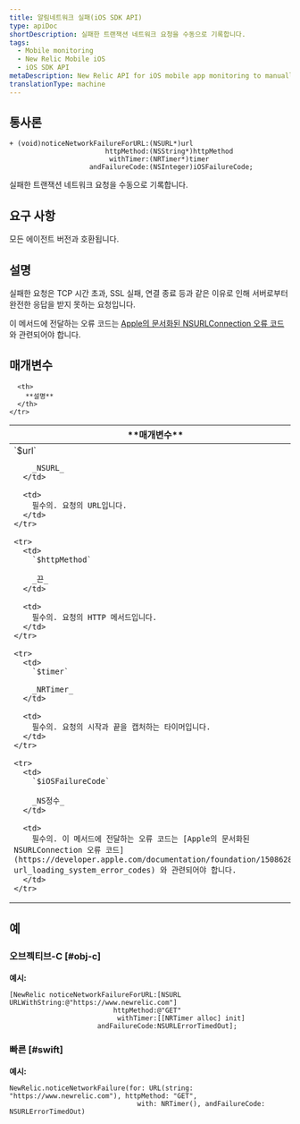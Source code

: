 ```yaml
---
title: 알림네트워크 실패(iOS SDK API)
type: apiDoc
shortDescription: 실패한 트랜잭션 네트워크 요청을 수동으로 기록합니다.
tags:
  - Mobile monitoring
  - New Relic Mobile iOS
  - iOS SDK API
metaDescription: New Relic API for iOS mobile app monitoring to manually record a failed transactional network request.
translationType: machine
---
```


## 통사론

```
+ (void)noticeNetworkFailureForURL:(NSURL*)url
                        httpMethod:(NSString*)httpMethod
                         withTimer:(NRTimer*)timer
                    andFailureCode:(NSInteger)iOSFailureCode;
```

실패한 트랜잭션 네트워크 요청을 수동으로 기록합니다.

## 요구 사항

모든 에이전트 버전과 호환됩니다.

## 설명

실패한 요청은 TCP 시간 초과, SSL 실패, 연결 종료 등과 같은 이유로 인해 서버로부터 완전한 응답을 받지 못하는 요청입니다.

이 메서드에 전달하는 오류 코드는 [Apple의 문서화된 NSURLConnection 오류 코드](https://developer.apple.com/documentation/foundation/1508628-url_loading_system_error_codes) 와 관련되어야 합니다.

## 매개변수

<table>
  <thead>
    <tr>
      <th width={200}>
        **매개변수**
      </th>

      <th>
        **설명**
      </th>
    </tr>
  </thead>

  <tbody>
    <tr>
      <td>
        `$url`

        _NSURL_
      </td>

      <td>
        필수의. 요청의 URL입니다.
      </td>
    </tr>

    <tr>
      <td>
        `$httpMethod`

        _끈_
      </td>

      <td>
        필수의. 요청의 HTTP 메서드입니다.
      </td>
    </tr>

    <tr>
      <td>
        `$timer`

        _NRTimer_
      </td>

      <td>
        필수의. 요청의 시작과 끝을 캡처하는 타이머입니다.
      </td>
    </tr>

    <tr>
      <td>
        `$iOSFailureCode`

        _NS정수_
      </td>

      <td>
        필수의. 이 메서드에 전달하는 오류 코드는 [Apple의 문서화된 NSURLConnection 오류 코드](https://developer.apple.com/documentation/foundation/1508628-url_loading_system_error_codes) 와 관련되어야 합니다.
      </td>
    </tr>
  </tbody>
</table>

## 예

### 오브젝티브-C [#obj-c]

**예시:**

```
[NewRelic noticeNetworkFailureForURL:[NSURL URLWithString:@"https://www.newrelic.com"]
                          httpMethod:@"GET"
                           withTimer:[[NRTimer alloc] init]
                      andFailureCode:NSURLErrorTimedOut];
```

### 빠른 [#swift]

**예시:**

```
NewRelic.noticeNetworkFailure(for: URL(string: "https://www.newrelic.com"), httpMethod: "GET",
                                with: NRTimer(), andFailureCode: NSURLErrorTimedOut)
```
